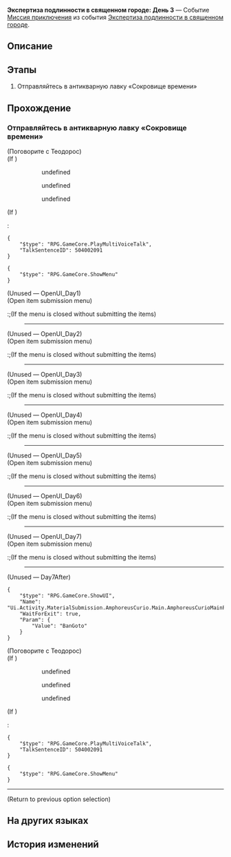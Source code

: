 {{Дополнить|Диалоги.}}
{{Миссия Инфобокс
|id              = 8031403
|Название        = 
|Изображение     = Миссия Освоения Экспертиза подлинности в священном городе День 3.png
|Тип             = Миссия приключения
|События         = Экспертиза подлинности в священном городе
|Глава           = 
|Условия         = Завершена [[Миссия приключения]] ''[[Экспертиза подлинности в священном городе: День 2]]''
|Персонажи       = Первопроходец; Теодорос
|СтартЛокация    = Вечный священный город Охема
|Мир             = Амфореус
|Локации         = Вечный священный город Охема
|Предыдущая      = Экспертиза подлинности в священном городе: День 2
|Следующая       = Экспертиза подлинности в священном городе: День 4
|Награды         = Кредиты*1 000
}}
'''Экспертиза подлинности в священном городе: День 3''' — Событие [[Миссия приключения]] из события [[Экспертиза подлинности в священном городе]].

==Описание==
{{Описание|<!--официальное описание из Перекрёстка судеб-->}}

==Этапы==
# Отправляйтесь в антикварную лавку «Сокровище времени»

==Прохождение==
{{Дополнить}}

===Отправляйтесь в антикварную лавку «Сокровище времени»===
{{Описание миссии|локация=Вечный священный город Охема|Сегодняшние артефакты уже ожидают экспертизы. Навестите Теодороса.}}
{{Диалог Начало}}

;(Поговорите с Теодорос)
;(If {{cx}}<!--during performance 504002001-->)
:<!--Unknown TalkSentence: 504002001-->
::{{Диалог|Стрелка}} undefined
::{{Диалог|Стрелка}} undefined
::{{Диалог|Стрелка}} undefined
:<!--Unknown TalkSentence: 504002003-->
:<!--Unknown TalkSentence: 504002008-->
:<!--Unknown TalkSentence: 504002009-->
:<!--Unknown TalkSentence: 504002010-->
:<!--Unknown TalkSentence: 504002011-->
:<!--Unknown TalkSentence: 504002012-->
:<!--Unknown TalkSentence: 504002013-->
;(If {{cx}}<!--not during performance 504002001-->)
:<pre>{
	"$type": "RPG.GameCore.PlayMultiVoiceTalk",
	"TalkSentenceID": 504002091
}</pre>
<pre>{
	"$type": "RPG.GameCore.ShowMenu"
}</pre>

;(Unused &mdash; OpenUI_Day1)
;(Open item submission menu)
:;(If the menu is closed without submitting the items)
:----
:<!--Unknown TalkSentence: 831410101-->

;(Unused &mdash; OpenUI_Day2)
;(Open item submission menu)
:;(If the menu is closed without submitting the items)
:----
:<!--Unknown TalkSentence: 831410701-->

;(Unused &mdash; OpenUI_Day3)
;(Open item submission menu)
:;(If the menu is closed without submitting the items)
:----
:<!--Unknown TalkSentence: 831411101-->

;(Unused &mdash; OpenUI_Day4)
;(Open item submission menu)
:;(If the menu is closed without submitting the items)
:----
:<!--Unknown TalkSentence: 831411501-->

;(Unused &mdash; OpenUI_Day5)
;(Open item submission menu)
:;(If the menu is closed without submitting the items)
:----
:<!--Unknown TalkSentence: 831411901-->

;(Unused &mdash; OpenUI_Day6)
;(Open item submission menu)
:;(If the menu is closed without submitting the items)
:----
:<!--Unknown TalkSentence: 831412301-->

;(Unused &mdash; OpenUI_Day7)
;(Open item submission menu)
:;(If the menu is closed without submitting the items)
:----
:<!--Unknown TalkSentence: 831412701-->

;(Unused &mdash; Day7After)
<pre>{
	"$type": "RPG.GameCore.ShowUI",
	"Name": "Ui.Activity.MaterialSubmission.AmphoreusCurio.Main.AmphoreusCurioMainPage",
	"WaitForExit": true,
	"Param": {
		"Value": "BanGoto"
	}
}</pre>

;(Поговорите с Теодорос)
;(If {{cx}}<!--during performance 504002001-->)
:<!--Unknown TalkSentence: 504002001-->
::{{Диалог|Стрелка}} undefined
::{{Диалог|Стрелка}} undefined
::{{Диалог|Стрелка}} undefined
:<!--Unknown TalkSentence: 504002003-->
:<!--Unknown TalkSentence: 504002008-->
:<!--Unknown TalkSentence: 504002009-->
:<!--Unknown TalkSentence: 504002010-->
:<!--Unknown TalkSentence: 504002011-->
:<!--Unknown TalkSentence: 504002012-->
:<!--Unknown TalkSentence: 504002013-->
;(If {{cx}}<!--not during performance 504002001-->)
:<pre>{
	"$type": "RPG.GameCore.PlayMultiVoiceTalk",
	"TalkSentenceID": 504002091
}</pre>
<pre>{
	"$type": "RPG.GameCore.ShowMenu"
}</pre>
----
<!--Unknown TalkSentence: 831411201-->
;(Return to previous option selection)
{{Диалог Конец}}

==На других языках==
{{На других языках
|en   = Holy City Appraisals - Day 3
|zhs  = 圣城鉴宝•第三日
|zht  = 聖城鑑寶•第三日
|ja   = 聖都の宝物鑑定・3日目
|ko   = 거룩한 도시 보물 감정•3일차
|es   = Tasaciones en la ciudad sagrada: día 3
|fr   = Expertise de la ville sainte - Jour&nbsp;3
|ru   = Экспертиза подлинности в священном городе: День 3
|th   = ประเมินสมบัติเมืองศักดิ์สิทธิ์ วันที่ 3
|vi   = Giám Bảo Thánh Thành - Ngày 3
|de   = Schatzbegutachtung der Heiligen Stadt: Tag 3
|id   = Penaksiran Harta Kota Suci: Hari 3
|pt   = Avaliações da Pólis Sagrada - Dia 3
}}

==История изменений==
{{История изменений|3.1}}
